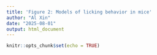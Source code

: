 ```yaml
---
title: 'Figure 2: Models of licking behavior in mice'
author: "Al Xin"
date: "2025-08-01"
output: html_document
---
```


```r
knitr::opts_chunk$set(echo = TRUE)
```